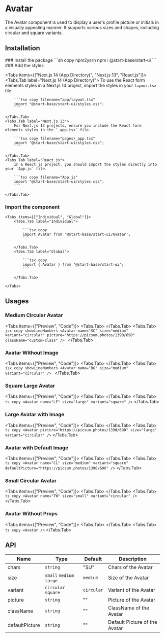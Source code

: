 
# Avatar

The Avatar component is used to display a user's profile picture or initials in a visually appealing manner. It supports various sizes and shapes, including circular and square variants.

## Installation

<Steps>
### Install the package
```sh copy npm2yarn
npm i @start-base/start-ui
```
### Add the styles

<Tabs items={["Next.js 14 (App Directory)", "Next.js 13", "React.js"]}>
    <Tabs.Tab label="Next.js 14 (App Directory)">
        To use the React form elements styles in a Next.js 14 project, import the styles in your `layout.tsx` file.

        ```tsx copy filename="app/layout.tsx"
        import "@start-base/start-ui/styles.css";
        ```

    </Tabs.Tab>
    <Tabs.Tab label="Next.js 13">
        For Next.js 13 projects, ensure you include the React form elements styles in the `_app.tsx` file.

        ```tsx copy filename="pages/_app.tsx"
        import "@start-base/start-ui/styles.css";
        ```

    </Tabs.Tab>
    <Tabs.Tab label="React.js">
        In a React.js project, you should import the styles directly into your `App.js` file.

        ```tsx copy filename="App.js"
        import "@start-base/start-ui/styles.css";
        ```

    </Tabs.Tab>

</Tabs>

### Import the component

    <Tabs items={["Individual", "Global"]}>
        <Tabs.Tab label="Individual">

            ```tsx copy
            import Avatar from '@start-base/start-ui/Avatar';
            ```

        </Tabs.Tab>
        <Tabs.Tab label="Global">

            ```tsx copy
            import { Avatar } from '@start-base/start-ui';
            ```

        </Tabs.Tab>

    </Tabs>

</Steps>

## Usages

### Medium Circular Avatar

<Tabs items={["Preview", "Code"]}>
  <Tabs.Tab>
    <Preview height="200px">
      <Avatar
        name="SC"
        size="medium"
        variant="circular"
        picture="https://picsum.photos/1390/690"
        className="custom-class"
      />
    </Preview>
  </Tabs.Tab>
  <Tabs.Tab>
    ```jsx copy showLineNumbers
    <Avatar
      name="SC"
      size="medium"
      variant="circular"
      picture="https://picsum.photos/1390/690"
      className="custom-class"
    />
    ```
  </Tabs.Tab>
</Tabs>

### Avatar Without Image

<Tabs items={["Preview", "Code"]}>
  <Tabs.Tab>
    <Preview height="200px">
      <Avatar name="BG" size="medium" variant="circular" />
    </Preview>
  </Tabs.Tab>
  <Tabs.Tab>
    ```jsx copy showLineNumbers
    <Avatar name="BG" size="medium" variant="circular" />
    ```
  </Tabs.Tab>
</Tabs>

### Square Large Avatar

<Tabs items={["Preview", "Code"]}>
  <Tabs.Tab>
    <Preview height="200px">
      <Avatar name="LF" size="large" variant="square" />
    </Preview>
  </Tabs.Tab>
  <Tabs.Tab>
    ``` ts copy
    <Avatar name="LF" size="large" variant="square" />
    ```
  </Tabs.Tab>
</Tabs>

### Large Avatar with Image

<Tabs items={["Preview", "Code"]}>
  <Tabs.Tab>
    <Preview height="200px">
      <Avatar
        picture="https://picsum.photos/1390/690"
        size="large"
        variant="circular"
      />
    </Preview>
  </Tabs.Tab>
  <Tabs.Tab>
    ``` ts copy
    <Avatar
      picture="https://picsum.photos/1390/690"
      size="large"
      variant="circular"
    />
    ```
  </Tabs.Tab>
</Tabs>

### Avatar with Default Image

<Tabs items={["Preview", "Code"]}>
  <Tabs.Tab>
    <Preview height="200px">
      <Avatar
        name="CL"
        size="medium"
        variant="square"
        defaultPicture="https://picsum.photos/1390/690"
      />
    </Preview>
  </Tabs.Tab>
  <Tabs.Tab>
    ``` ts copy
    <Avatar
      name="CL"
      size="medium"
      variant="square"
      defaultPicture="https://picsum.photos/1390/690"
    />
    ```
  </Tabs.Tab>
</Tabs>

### Small Circular Avatar

<Tabs items={["Preview", "Code"]}>
  <Tabs.Tab>
    <Preview height="200px">
      <Avatar name="TW" size="small" variant="circular" />
    </Preview>
  </Tabs.Tab>
  <Tabs.Tab>
    ``` ts copy
    <Avatar name="TW" size="small" variant="circular" />
    ```
  </Tabs.Tab>
</Tabs>

### Avatar Without Props

<Tabs items={["Preview", "Code"]}>
  <Tabs.Tab>
    <Preview height="200px">
      <Avatar />
    </Preview>
  </Tabs.Tab>
  <Tabs.Tab>
    ``` ts copy
    <Avatar />
    ```
  </Tabs.Tab>
</Tabs>

## API

| Name           | Type                     | Default    | Description                   |
| -------------- | ------------------------ | ---------- | ----------------------------- |
| chars          | `string`                 | "SU"       | Chars of the Avatar           |
| size           | `small` `medium` `large` | `medium`   | Size of the Avatar            |
| variant        | `circular` `square`      | `circular` | Variant of the Avatar         |
| picture        | `string`                 | ""         | Picture of the Avatar         |
| className      | `string`                 | ""         | ClassName of the Avatar       |
| defaultPicture | `string`                 | ""         | Default Picture of the Avatar |
